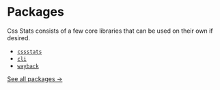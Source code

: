 # Packages

Css Stats consists of a few core libraries that can be used on their own if desired.

- [`cssstats`](/docs/pkg/core)
- [`cli`](/docs/pkg/cli)
- [`wayback`](/docs/pkg/wayback)

[See all packages &rarr;](https://github.com/cssstats/cssstats/tree/master/packages)
